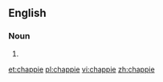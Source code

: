 ==English==

===Noun===
{{en-noun}}

# {{alternative spelling of|chappy}}

[[et:chappie]]
[[pl:chappie]]
[[vi:chappie]]
[[zh:chappie]]